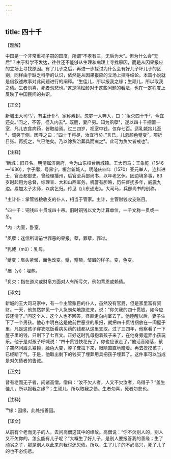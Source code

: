 ```yaml
---
---
---
```

title: 四十千
---




【题解】


中国是一个非常重视子嗣的国度，所谓“不孝有三，无后为大”。但为什么会“无后”？由于科学不发达，往往还不能够从生理和病理上寻找原因，而是从因果报应的立场上寻找原因。有了儿子之后，再进一步探讨为什么会有好儿子坏儿子的区别，同样由于缺乏科学的认识，依然是从因果报应的立场上探寻结论。本篇小说就是借叙述故事对此问题进行的阐释。“生佳儿，所以报我之缘；生顽儿，所以取我之债。生者勿喜，死者勿悲也。”这是蒲松龄对于这些问题的看法，也在一定程度上反映了中国民间的共识。


【正文】

新城王大司马¹，有主计仆²，家称素封。忽梦一人奔入，曰：“汝欠四十千³，今宜还矣。”问之，不答，径入内去⁴。既醒，妻产男。知为夙孽⁵，遂以四十千捆置一室，凡儿衣食病药，皆取给焉。过三四岁，视室中钱，仅存七百。适乳姥抱儿至⁶，调笑于侧。因呼之曰：“四十千将尽，汝宜行矣。”言已，儿忽颜色蹙变⁷，项折目张。再抚之，气已绝矣。乃以馀赀治葬具而瘗之⁸。此可为负欠者戒也⁹。

【注释】


¹新城：旧县名。明清属济南府，今为山东桓台新城镇。王大司马：王象乾（1546—1630），字子廓，号霁宇，桓台新城人。明隆庆四年（1570）亚元举人，连科进士，官佥都御史。曾经理播州，后官至兵部尚书，以年老乞休。因边境多事，83岁时起用为总督，综理宣、大和山西军务。机警有胆略，历任督抚多年，威震九边。累加太子太师，以病乞归。传见《山东通志》。大司马，兵部尚书的别称。

²主计仆：掌管钱粮收支的仆人，相当于管家。主计，主管财钱收支账目。

³四十千：铜钱四十贯或四十吊。旧时铜钱以文为计算单位，一千文称一贯或一吊。

⁴内：内室，卧室。

⁵夙孽：迷信所谓前世罪恶的果报。孽，罪孽，罪过。

⁶乳姥（mǔ）：乳母。

⁷蹙变：眉头紧皱，面色改变。蹙，蹙额，皱眉的样子。变，色变。

⁸瘗（yì）：埋葬。

⁹负欠：指在道义或财帛方面对人有所亏欠，例如背恩或赖债。





【译文】


新城的王大司马家中，有一个主管账目的仆人，虽然没有官爵，但是家里富有资财。一天，他忽然梦见一个人急匆匆地跑进来，说：“你欠我的四十贯钱，如今应该还清了。”问这个人，这个人也不回答，径直走向内室去了。他睡醒以后，妻子生下了一个男孩。他心中明白这是他前世恶业的果报，就把四十贯钱捆放在一间屋子里，凡是这孩子穿衣吃饭看病买药的钱都从这里支取。过了三四年，他察看了一下屋子里的钱，只剩下了七百文。正好这时乳母抱着孩子来了，在他身旁逗弄小孩玩乐。他于是对孩子呼喊说：“四十贯钱快花光了，你也应该走了。”他话音刚落，孩子突然间眉头紧锁，脸色大变，脖子耷拉下来，眼睛直直地瞪着。再去摸摸孩子，已经断了气。于是，他取出剩下的钱买了埋葬用具把孩子埋葬了。这件事可以当成是对欠债者的告诫。


【正文】

昔有老而无子者，问诸高僧。僧曰：“汝不欠人者，人又不欠汝者，乌得子？”盖生佳儿，所以报我之缘¹⁰；生顽儿，所以取我之债。生者勿喜，死者勿悲也。

【注释】


¹⁰缘：因缘，此处指善因。





【译文】


从前有个老而无子的人，去问高僧这其中的缘故。高僧说：“你不欠别人的，别人又不欠你的，怎么能有儿子呢？”大概生了好儿子，是别人要报答我的善缘；生了顽劣之子，那是别人以此来向我讨还欠债。所以，生了儿子的不必高兴，死了儿子的也不必伤悲。